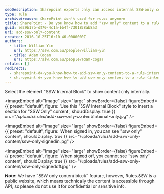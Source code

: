 ```yaml
---
seoDescription: Sharepoint experts only can access internal SSW-only content within rules
type: rule
archivedreason: SharePoint isn't used for rules anymore
title: SharePoint - Do you know how to add "ssw only" content to a rule? (internal only)
guid: 7e29b17b-d870-4c1a-bb4f-7301838ab8a3
uri: add-ssw-only-content
created: 2016-10-25T16:10:46.0000000Z
authors:
  - title: William Yin
    url: https://ssw.com.au/people/william-yin
  - title: Adam Cogan
    url: https://ssw.com.au/people/adam-cogan
related: []
redirects:
  - sharepoint-do-you-know-how-to-add-ssw-only-content-to-a-rule-internal-only
  - sharepoint-do-you-know-how-to-add-ssw-only-content-to-a-rule-(internal-only)
---
```


Select the element "SSW Internal Block" to show content only internally.

<imageEmbed
  alt="Image"
  size="large"
  showBorder={false}
  figureEmbed={{
    preset: "default",
    figure: 'Use this "SSW Internal Block" style to insert a section for "SSW Only" content',
    shouldDisplay: true
  }}
  src="/uploads/rules/add-ssw-only-content/internal-only.jpg"
/>


<imageEmbed
  alt="Image"
  size="large"
  showBorder={false}
  figureEmbed={{
    preset: "default",
    figure: 'When signed in, you can see "ssw only" content',
    shouldDisplay: true
  }}
  src="/uploads/rules/add-ssw-only-content/ssw-only-signedin.jpg"
/>


<imageEmbed
  alt="Image"
  size="large"
  showBorder={false}
  figureEmbed={{
    preset: "default",
    figure: 'When signed off, you cannot  see "ssw only" content',
    shouldDisplay: true
  }}
  src="/uploads/rules/add-ssw-only-content/ssw-only-signedoff.jpg"
/>

**Note:** We have "SSW only content block" feature, however, Rules.SSW is a public website, which means technically the content is accessible through API, so please do not use it for confidential or sensitive info.